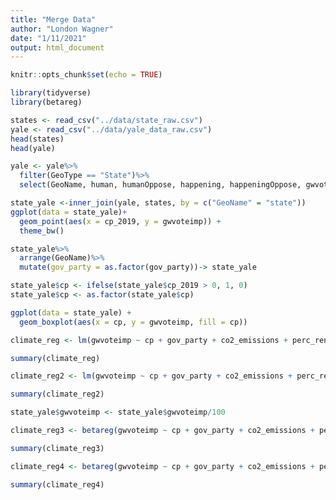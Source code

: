 ```yaml
---
title: "Merge Data"
author: "London Wagner"
date: "1/11/2021"
output: html_document
---
```


```r
knitr::opts_chunk$set(echo = TRUE)
```

```r
library(tidyverse)
library(betareg)
```


```r
states <- read_csv("../data/state_raw.csv")
yale <- read_csv("../data/yale_data_raw.csv")
head(states)
head(yale)
```

```r
yale <- yale%>%
  filter(GeoType == "State")%>%
  select(GeoName, human, humanOppose, happening, happeningOppose, gwvoteimp, gwvoteimpOppose)
```

```r
state_yale <-inner_join(yale, states, by = c("GeoName" = "state"))
ggplot(data = state_yale)+
  geom_point(aes(x = cp_2019, y = gwvoteimp)) +
  theme_bw()
```


```r
state_yale%>%
  arrange(GeoName)%>%
  mutate(gov_party = as.factor(gov_party))-> state_yale

state_yale$cp <- ifelse(state_yale$cp_2019 > 0, 1, 0)
state_yale$cp <- as.factor(state_yale$cp)
```

```r
ggplot(data = state_yale) +
  geom_boxplot(aes(x = cp, y = gwvoteimp, fill = cp))
```


```r
climate_reg <- lm(gwvoteimp ~ cp + gov_party + co2_emissions + perc_renew + perc_ff, data = state_yale)

summary(climate_reg)

climate_reg2 <- lm(gwvoteimp ~ cp + gov_party + co2_emissions + perc_renew + perc_ff + pop + perc_white + perc_black + perc_latino + perc_asian, data = state_yale)

summary(climate_reg2)
```

```r
state_yale$gwvoteimp <- state_yale$gwvoteimp/100

climate_reg3 <- betareg(gwvoteimp ~ cp + gov_party + co2_emissions + perc_renew + perc_ff, data = state_yale)

summary(climate_reg3)

climate_reg4 <- betareg(gwvoteimp ~ cp + gov_party + co2_emissions + perc_renew + perc_ff + pop + perc_white + perc_black + perc_latino + perc_asian, data = state_yale)

summary(climate_reg4)
```

